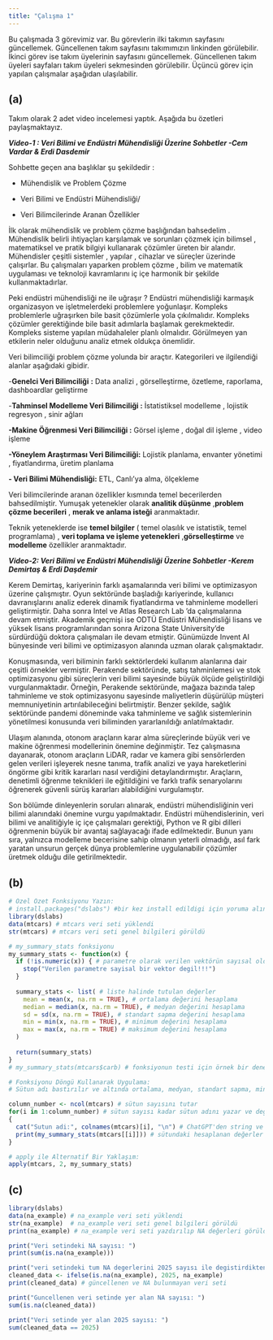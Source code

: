 ```yaml
---
title: "Çalışma 1"
---
```


Bu çalışmada 3 görevimiz var. Bu görevlerin ilki takımın sayfasını güncellemek. Güncellenen takım sayfasını takımımızın linkinden görülebilir. İkinci görev ise takım üyelerinin sayfasını güncellemek. Güncellenen takım üyeleri sayfaları takım üyeleri sekmesinden görülebilir. Üçüncü görev için yapılan çalışmalar aşağıdan ulaşılabilir.

## (a)

Takım olarak 2 adet video incelemesi yaptık. Aşağıda bu özetleri paylaşmaktayız.

***Video-1 : Veri Bilimi ve Endüstri Mühendisliği Üzerine Sohbetler -Cem Vardar & Erdi Dasdemir***

Sohbette geçen ana başlıklar şu şekildedir :

-   Mühendislik ve Problem Çözme

-   Veri Bilimi ve Endüstri Mühendisliği/

-   Veri Bilimcilerinde Aranan Özellikler

İlk olarak mühendislik ve problem çözme başlığından bahsedelim . Mühendislik belirli ihtiyaçları karşılamak ve sorunları çözmek için bilimsel , matematiksel ve pratik bilgiyi kullanarak çözümler üreten bir alandır. Mühendisler çeşitli sistemler , yapılar , cihazlar ve süreçler üzerinde çalışırlar. Bu çalışmaları yaparken problem çözme , bilim ve matematik uygulaması ve teknoloji kavramlarını iç içe harmonik bir şekilde kullanmaktadırlar.

Peki endüstri mühendisliği ne ile uğraşır ? Endüstri mühendisliği karmaşık organizasyon ve işletmelerdeki problemlere yoğunlaşır. Kompleks problemlerle uğraşırken bile basit çözümlerle yola çıkılmalıdır. Kompleks çözümler gerektiğinde bile basit adımlarla başlamak gerekmektedir. Kompleks sisteme yapılan müdahaleler planlı olmalıdır. Görülmeyen yan etkilerin neler olduğunu analiz etmek oldukça önemlidir.

Veri bilimciliği problem çözme yolunda bir araçtır. Kategorileri ve ilgilendiği alanlar aşağıdaki gibidir.

\-**Genelci Veri Bilimciliği** **:** Data analizi , görselleştirme, özetleme, raporlama, dashboardlar geliştirme

\-**Tahminsel Modelleme Veri Bilimciliği :** İstatistiksel modelleme , lojistik regresyon , sinir ağları

**-Makine Öğrenmesi Veri Bilimciliği :** Görsel işleme , doğal dil işleme , video işleme

**-Yöneylem Araştırması Veri Bilimciliği:** Lojistik planlama, envanter yönetimi , fiyatlandırma, üretim planlama

**- Veri Bilimi Mühendisliği:** ETL, Canlı'ya alma, ölçekleme

Veri bilimcilerinde aranan özellikler kısmında temel becerilerden bahsedilmiştir. Yumuşak yetenekler olarak **analitik düşünme** ,**problem çözme becerileri** , **merak ve anlama isteği** aranmaktadır.

Teknik yeteneklerde ise **temel bilgiler** ( temel olasılık ve istatistik, temel programlama) , **veri toplama ve işleme yetenekleri** ,**görselleştirme** ve **modelleme** özellikler aranmaktadır.

***Video-2: Veri Bilimi ve Endüstri Mühendisliği Üzerine Sohbetler -Kerem Demirtaş & Erdi Daşdemir***

Kerem Demirtaş, kariyerinin farklı aşamalarında veri bilimi ve optimizasyon üzerine çalışmıştır. Oyun sektöründe başladığı kariyerinde, kullanıcı davranışlarını analiz ederek dinamik fiyatlandırma ve tahminleme modelleri geliştirmiştir. Daha sonra Intel ve Atlas Research Lab ‘da çalışmalarına devam etmiştir. Akademik geçmişi ise ODTÜ Endüstri Mühendisliği lisans ve yüksek lisans programlarından sonra Arizona State University’de sürdürdüğü doktora çalışmaları ile devam etmiştir. Günümüzde Invent AI bünyesinde veri bilimi ve optimizasyon alanında uzman olarak çalışmaktadır.

Konuşmasında, veri biliminin farklı sektörlerdeki kullanım alanlarına dair çeşitli örnekler vermiştir. Perakende sektöründe, satış tahminlemesi ve stok optimizasyonu gibi süreçlerin veri bilimi sayesinde büyük ölçüde geliştirildiği vurgulanmaktadır. Örneğin, Perakende sektöründe, mağaza bazında talep tahminleme ve stok optimizasyonu sayesinde maliyetlerin düşürülüp müşteri memnuniyetinin artırılabileceğini belirtmiştir. Benzer şekilde, sağlık sektöründe pandemi döneminde vaka tahminleme ve sağlık sistemlerinin yönetilmesi konusunda veri biliminden yararlanıldığı anlatılmaktadır.

Ulaşım alanında, otonom araçların karar alma süreçlerinde büyük veri ve makine öğrenmesi modellerinin önemine değinmiştir. Tez çalışmasına dayanarak, otonom araçların LiDAR, radar ve kamera gibi sensörlerden gelen verileri işleyerek nesne tanıma, trafik analizi ve yaya hareketlerini öngörme gibi kritik kararları nasıl verdiğini detaylandırmıştır. Araçların, denetimli öğrenme teknikleri ile eğitildiğini ve farklı trafik senaryolarını öğrenerek güvenli sürüş kararları alabildiğini vurgulamıştır.

Son bölümde dinleyenlerin soruları alınarak, endüstri mühendisliğinin veri bilimi alanındaki önemine vurgu yapılmaktadır. Endüstri mühendislerinin, veri bilimi ve analitiğiyle iç içe çalışmaları gerektiği, Python ve R gibi dilleri öğrenmenin büyük bir avantaj sağlayacağı ifade edilmektedir. Bunun yanı sıra, yalnızca modelleme becerisine sahip olmanın yeterli olmadığı, asıl fark yaratan unsurun gerçek dünya problemlerine uygulanabilir çözümler üretmek olduğu dile getirilmektedir.

## (b)

```r
# Özel Özet Fonksiyonu Yazın:
# install.packages("dslabs") #bir kez install edildigi için yoruma alındı
library(dslabs)
data(mtcars) # mtcars veri seti yüklendi
str(mtcars) # mtcars veri seti genel bilgileri görüldü   

# my_summary_stats fonksiyonu
my_summary_stats <- function(x) {
  if (!is.numeric(x)) { # parametre olarak verilen vektörün sayısal olduğu kontrolü
    stop("Verilen parametre sayisal bir vektor degil!!!")
  }
  
  summary_stats <- list( # liste halinde tutulan değerler
    mean = mean(x, na.rm = TRUE), # ortalama değerini hesaplama
    median = median(x, na.rm = TRUE), # medyan değerini hesaplama
    sd = sd(x, na.rm = TRUE), # standart sapma değerini hesaplama
    min = min(x, na.rm = TRUE), # minimum değerini hesaplama
    max = max(x, na.rm = TRUE) # maksimum değerini hesaplama
  )
  
  return(summary_stats)
}
# my_summary_stats(mtcars$carb) # fonksiyonun testi için örnek bir deneme komutu

# Fonksiyonu Döngü Kullanarak Uygulama:
# Sütun adı bastırılır ve altında ortalama, medyan, standart sapma, minimum ve maksimum değerleri sırasıyla bastırılır

column_number <- ncol(mtcars) # sütun sayısını tutar
for(i in 1:column_number) # sütun sayısı kadar sütun adını yazar ve değerleri yazar
{
  cat("Sutun adi:", colnames(mtcars)[i], "\n") # ChatGPT'den string ve variable'ı birlikte yazan fonksiyon alındı
  print(my_summary_stats(mtcars[[i]])) # sütundaki hesaplanan değerler yazdırıldı
}

# apply ile Alternatif Bir Yaklaşım:
apply(mtcars, 2, my_summary_stats)
```

## (c)

```r
library(dslabs) 
data(na_example) # na_example veri seti yüklendi
str(na_example)  # na_example veri seti genel bilgileri görüldü  
print(na_example) # na_example veri seti yazdırılıp NA değerleri görüldü

print("Veri setindeki NA sayısı: ")
print(sum(is.na(na_example)))

print("veri setindeki tum NA degerlerini 2025 sayısı ile degistirdikten sonraki veri seti: ")
cleaned_data <- ifelse(is.na(na_example), 2025, na_example)
print(cleaned_data) # güncellenen ve NA bulunmayan veri seti

print("Guncellenen veri setinde yer alan NA sayısı: ")
sum(is.na(cleaned_data))

print("Veri setinde yer alan 2025 sayısı: ")
sum(cleaned_data == 2025)
```
